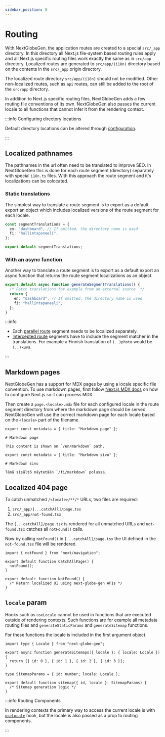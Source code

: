 ```yaml
---
sidebar_position: 0
---
```



# Routing

With NextGlobeGen, the application routes are created to a special `src/_app` directory. In this directory all Next.js file-system based routing rules apply and all Next.js specific routing files work exactly the same as in `src/app` directory. Localized routes are generated to `src/app/(i18n)` directory based on the contents in the `src/_app` origin directory.

The localized route directory `src/app/(i18n)` should not be modified. Other non-localized routes, such as `api` routes, can still be added to the root of the `src/app` directory.

In addition to Next.js specific routing files, NextGlobeGen adds a few routing file conventions of its own. NextGlobeGen also passes the current locale to all functions that cannot infer it from the rendering context.

:::info Configuring directory locations

Default directory locations can be altered through [configuration](./configuration.mdx#routes).

:::

## Localized pathnames

The pathnames in the url often need to be translated to improve SEO. In NextGlobeGen this is done for each route segment (directory) separately with special `i18n.ts` files. With this approach the route segment and it's localizations can be colocated.

### Static translations

The simplest way to translate a route segment is to export as a default export an object which includes localized versions of the route segment for each locale.

```ts title="src/_app/dashboard/i18n.ts"
const segmentTranslations = {
  en: "dashboard", // If omitted, the directory name is used
  fi: "hallintapaneeli",
};

export default segmentTranslations;
```

### With an async function

Another way to translate a route segment is to export as a default export an async function that returns the route segment localizations as an object.

```ts title="src/_app/dashboard/i18n.ts"
export default async function generateSegmentTranslations() {
  /* Fetch translations for example from an external source  */
  return {
    en: "dashboard", // If omitted, the directory name is used
    fi: "hallintapaneeli",
  };
}
```

:::info

- Each [parallel route](https://nextjs.org/docs/app/building-your-application/routing/parallel-routes) segment needs to be localized separately.
- [Intercepted route](https://nextjs.org/docs/app/building-your-application/routing/parallel-routes) segments have to include the segment matcher in the translations. For example a Finnish translation of `(..)photo` would be `(..)kuva`.

:::

## Markdown pages

NextGlobeGen has a support for MDX pages by using a locale specific file convention. To use markdown pages, first follow [Next.js MDX docs](https://nextjs.org/docs/app/building-your-application/configuring/mdx) on how to configure Next.js so it can process MDX.

Then create a `page.<locale>.mdx` file for each configured locale in the route segment directory from where the markdown page should be served. NextGlobeGen will use the correct markdown page for each locale based on the `<locale>` part of the filename.

<Tabs>
<TabItem value="English MDX Page" >

```mdx title="./src/_app/markdown/page.en.mdx"
export const metadata = { title: "Markdown page" };

# Markdown page

This content is shown on `/en/markdown` path.
```

</TabItem >
<TabItem value="Finnish MDX Page">

```mdx title="./src/_app/markdown/page.fi.mdx"
export const metadata = { title: "Markdown sivu" };

# Markdown sivu

Tämä sisältö näytetään `/fi/markdown` polussa.
```

</TabItem >
</Tabs>

## Localized 404 page

To catch unmatched `/<locale>/**/*` URLs, two files are required:

1. `src/_app/[...catchAll]/page.tsx`
2. `src/_app/not-found.tsx`

The `[...catchAll]/page.tsx` is rendered for all unmatched URLs and `not-found.tsx` catches all `notFound()` calls.

Now by calling `notFound()` in `[...catchAll]/page.tsx` the UI defined in the `not-found.tsx` file will be rendered.

<Tabs>
<TabItem value="Catch-all page" >

```tsx title="./src/_app/[...catchAll]/page.tsx"
import { notFound } from "next/navigation";

export default function CatchAllPage() {
  notFound();
}
```

</TabItem >
<TabItem value="Localized 404 page">

```tsx title="./src/_app/not-found.tsx"
export default function NotFound() {
  /* Return localized UI using next-globe-gen APIs */
}
```

</TabItem >
</Tabs>

## `locale` param

Hooks such as `useLocale` cannot be used in functions that are executed outside of rendering contexts. Such functions are for example all metadata routing files and `generateStaticParams` and `generateSitemap` functions.

For these functions the locale is included in the first argument object.

```tsx title="src/_app/sitemap.ts"
import type { Locale } from "next-globe-gen";

export async function generateSitemaps({ locale }: { locale: Locale }) {
  return [{ id: 0 }, { id: 1 }, { id: 2 }, { id: 3 }];
}

type SitemapParams = { id: number; locale: Locale };

export default function sitemap({ id, locale }: SitemapParams) {
  /* Sitemap generation logic */
}
```

:::info Routing Components

In rendering contexts the primary way to access the current locale is with [`useLocale`](./hooks.mdx#uselocale) hook, but the locale is also passed as a prop to routing components.

:::
